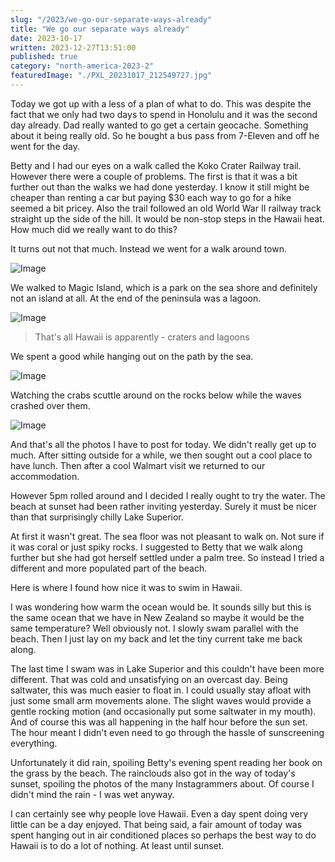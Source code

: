 ```yaml
---
slug: "/2023/we-go-our-separate-ways-already"
title: "We go our separate ways already"
date: 2023-10-17
written: 2023-12-27T13:51:00
published: true
category: "north-america-2023-2"
featuredImage: "./PXL_20231017_212549727.jpg"
---
```


Today we got up with a less of a plan of what to do. This was despite the fact that we only had two days to spend in Honolulu and it was the second day already. Dad really wanted to go get a certain geocache. Something about it being really old. So he bought a bus pass from 7-Eleven and off he went for the day.

Betty and I had our eyes on a walk called the Koko Crater Railway trail. However there were a couple of problems. The first is that it was a bit further out than the walks we had done yesterday. I know it still might be cheaper than renting a car but paying $30 each way to go for a hike seemed a bit pricey. Also the trail followed an old World War II railway track straight up the side of the hill. It would be non-stop steps in the Hawaii heat. How much did we really want to do this?

It turns out not that much. Instead we went for a walk around town.

![Image](PXL_20231017_211135354.jpg)

We walked to Magic Island, which is a park on the sea shore and definitely not an island at all. At the end of the peninsula was a lagoon.

![Image](PXL_20231017_211710531.jpg)

> That's all Hawaii is apparently - craters and lagoons

We spent a good while hanging out on the path by the sea.

![Image](PXL_20231017_212549727.jpg)

Watching the crabs scuttle around on the rocks below while the waves crashed over them.

![Image](PXL_20231017_213708952.jpg)

And that's all the photos I have to post for today. We didn't really get up to much. After sitting outside for a while, we then sought out a cool place to have lunch. Then after a cool Walmart visit we returned to our accommodation.

However 5pm rolled around and I decided I really ought to try the water. The beach at sunset had been rather inviting yesterday. Surely it must be nicer than that surprisingly chilly Lake Superior.

At first it wasn't great. The sea floor was not pleasant to walk on. Not sure if it was coral or just spiky rocks. I suggested to Betty that we walk along further but she had got herself settled under a palm tree. So instead I tried a different and more populated part of the beach.

Here is where I found how nice it was to swim in Hawaii.

I was wondering how warm the ocean would be. It sounds silly but this is the same ocean that we have in New Zealand so maybe it would be the same temperature? Well obviously not. I slowly swam parallel with the beach. Then I just lay on my back and let the tiny current take me back along.

The last time I swam was in Lake Superior and this couldn't have been more different. That was cold and unsatisfying on an overcast day. Being saltwater, this was much easier to float in. I could usually stay afloat with just some small arm movements alone. The slight waves would provide a gentle rocking motion (and occasionally put some saltwater in my mouth). And of course this was all happening in the half hour before the sun set. The hour meant I didn't even need to go through the hassle of sunscreening everything.

Unfortunately it did rain, spoiling Betty's evening spent reading her book on the grass by the beach. The rainclouds also got in the way of today's sunset, spoiling the photos of the many Instagrammers about. Of course I didn't mind the rain - I was wet anyway.

I can certainly see why people love Hawaii. Even a day spent doing very little can be a day enjoyed. That being said, a fair amount of today was spent hanging out in air conditioned places so perhaps the best way to do Hawaii is to do a lot of nothing. At least until sunset.
